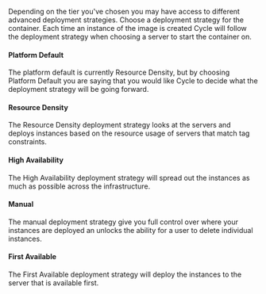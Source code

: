 Depending on the tier you've chosen you may have access to different advanced deployment strategies. Choose a deployment strategy for the container. Each time an instance of the image is created Cycle will follow the deployment strategy when choosing a server to start the container on.

#### Platform Default

The platform default is currently Resource Density, but by choosing Platform Default you are saying that you would like Cycle to decide what the deployment strategy will be going forward.

#### Resource Density

The Resource Density deployment strategy looks at the servers and deploys instances based on the resource usage of servers that match tag constraints.

#### High Availability

The High Availability deployment strategy will spread out the instances as much as possible across the infrastructure.

#### Manual

The manual deployment strategy give you full control over where your instances are deployed an unlocks the ability for a user to delete individual instances.

#### First Available

The First Available deployment strategy will deploy the instances to the server that is available first.

